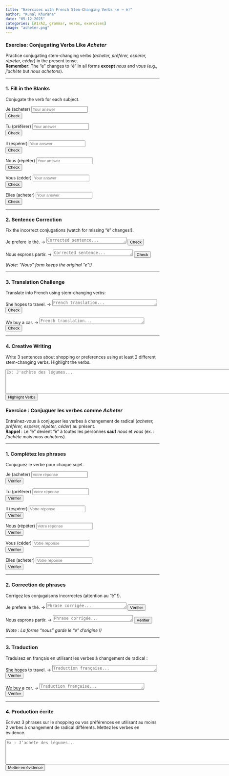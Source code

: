 ```yaml
---
title: "Exercises with French Stem-Changing Verbs (e → è)"
author: "Kunal Khurana"
date: "05-12-2025"
categories: [A1/A2, grammar, verbs, exercises]
image: "acheter.png"
---
```


::: {.content-visible when-profile="english"}

### Exercise: Conjugating Verbs Like *Acheter*  
Practice conjugating stem-changing verbs (*acheter, préférer, espérer, répéter, céder*) in the present tense.  
**Remember**: The "e" changes to "è" in all forms **except** *nous* and *vous* (e.g., *j'achète* but *nous achetons*).

---

### 1. Fill in the Blanks  
Conjugate the verb for each subject.

Je (acheter) <input type="text" placeholder="Your answer">  
<button onclick="revealAnswer(this, 'J\'achète un livre.')">Check</button>  
<span class="feedback"></span>

Tu (préférer) <input type="text" placeholder="Your answer">  
<button onclick="revealAnswer(this, 'Tu préfères le café.')">Check</button>  
<span class="feedback"></span>

Il (espérer) <input type="text" placeholder="Your answer">  
<button onclick="revealAnswer(this, 'Il espère gagner.')">Check</button>  
<span class="feedback"></span>

Nous (répéter) <input type="text" placeholder="Your answer">  
<button onclick="revealAnswer(this, 'Nous répétons la chanson.')">Check</button>  
<span class="feedback"></span>

Vous (céder) <input type="text" placeholder="Your answer">  
<button onclick="revealAnswer(this, 'Vous cédez la place.')">Check</button>  
<span class="feedback"></span>

Elles (acheter) <input type="text" placeholder="Your answer">  
<button onclick="revealAnswer(this, 'Elles achètent des fleurs.')">Check</button>  
<span class="feedback"></span>

<script>
function revealAnswer(button, correctAnswer) {
    const feedback = button.nextElementSibling.nextElementSibling;
    feedback.textContent = correctAnswer;
    feedback.style.color = "blue";
}
</script>

---

### 2. Sentence Correction  
Fix the incorrect conjugations (watch for missing "è" changes!).

Je prefere le thé. → <textarea rows="1" cols="30" placeholder="Corrected sentence..."></textarea>  
<button onclick="checkCorrection(this.previousElementSibling, 'Je préfère le thé.')">Check</button>  
<span class="feedback"></span>

Nous esprons partir. → <textarea rows="1" cols="30" placeholder="Corrected sentence..."></textarea>  
<button onclick="checkCorrection(this.previousElementSibling, 'Nous espérons partir.')">Check</button>  
<span class="feedback"></span>  

*(Note: "Nous" form keeps the original "e"!)*  

---

### 3. Translation Challenge  
Translate into French using stem-changing verbs:

She hopes to travel. → <textarea rows="1" cols="40" placeholder="French translation..."></textarea>  
<button onclick="checkTranslation(this.previousElementSibling, 'Elle espère voyager.')">Check</button>  
<span class="feedback"></span>  

We buy a car. → <textarea rows="1" cols="40" placeholder="French translation..."></textarea>  
<button onclick="checkTranslation(this.previousElementSibling, 'Nous achetons une voiture.')">Check</button>  
<span class="feedback"></span>  

---

### 4. Creative Writing  
Write 3 sentences about shopping or preferences using at least 2 different stem-changing verbs. Highlight the verbs.  

<textarea rows="5" cols="100" placeholder="Ex: J'achète des légumes..."></textarea>  
<button onclick="highlightStemChangeVerbs(this.previousElementSibling)">Highlight Verbs</button>  
<div class="feedback"></div>  

<script>
function checkAnswer(input, correctAnswer) {
    const userAnswer = input.value.trim().toLowerCase();
    const feedback = input.nextElementSibling;
    if (userAnswer === correctAnswer) {
        feedback.textContent = "✓ Correct!";
        feedback.style.color = "green";
    } else if (userAnswer) {
        feedback.textContent = `✗ Try again. Hint: "${correctAnswer}"`;
        feedback.style.color = "red";
    } else {
        feedback.textContent = "";
    }
}

function checkCorrection(textareaElement, correctAnswer) {  
    const userText = textareaElement.value.trim();  
    const feedback = textareaElement.nextElementSibling.nextElementSibling;  
    if (userText === correctAnswer) {  
        feedback.textContent = "✓ Perfect!";  
        feedback.style.color = "green";  
    } else {  
        feedback.textContent = `✓ Suggested: "${correctAnswer}"`;  
        feedback.style.color = "blue";  
    }  
}  

function checkTranslation(textarea, correctAnswer) {
  const feedback = textarea.nextElementSibling.nextElementSibling;
  if (textarea.value.trim().toLowerCase() === correctAnswer.toLowerCase()) {
    feedback.textContent = "✓ Perfect!";
    feedback.style.color = "green";
  } else {
    feedback.textContent = `✓ Suggested: "${correctAnswer}"`;
    feedback.style.color = "blue";
  }
}

function highlightStemChangeVerbs(textareaElement) {  
    const verbs = ["acheter", "préférer", "espérer", "répéter", "céder"];  
    let text = textareaElement.value;  
    verbs.forEach(verb => {  
        const regex = new RegExp(`\\b${verb}\\b`, "gi");  
        text = text.replace(regex, `<span style="background-color: #FFD700">${verb}</span>`);  
    });  
    const feedback = textareaElement.nextElementSibling.nextElementSibling;  
    feedback.innerHTML = "<strong>Stem-changing verbs used:</strong><br>" + text;  
}  
</script>  

:::

::: {.content-visible when-profile="french"}

### Exercice : Conjuguer les verbes comme *Acheter*  
Entraînez-vous à conjuguer les verbes à changement de radical (*acheter, préférer, espérer, répéter, céder*) au présent.  
**Rappel** : Le "e" devient "è" à toutes les personnes **sauf** *nous* et *vous* (ex. : *j’achète* mais *nous achetons*).

---

### 1. Complétez les phrases  
Conjuguez le verbe pour chaque sujet.

Je (acheter) <input type="text" placeholder="Votre réponse">  
<button onclick="revealAnswerFr(this, 'J\'achète un livre.')">Vérifier</button>  
<span class="feedback"></span>

Tu (préférer) <input type="text" placeholder="Votre réponse">  
<button onclick="revealAnswerFr(this, 'Tu préfères le café.')">Vérifier</button>  
<span class="feedback"></span>

Il (espérer) <input type="text" placeholder="Votre réponse">  
<button onclick="revealAnswerFr(this, 'Il espère gagner.')">Vérifier</button>  
<span class="feedback"></span>

Nous (répéter) <input type="text" placeholder="Votre réponse">  
<button onclick="revealAnswerFr(this, 'Nous répétons la chanson.')">Vérifier</button>  
<span class="feedback"></span>

Vous (céder) <input type="text" placeholder="Votre réponse">  
<button onclick="revealAnswerFr(this, 'Vous cédez la place.')">Vérifier</button>  
<span class="feedback"></span>

Elles (acheter) <input type="text" placeholder="Votre réponse">  
<button onclick="revealAnswerFr(this, 'Elles achètent des fleurs.')">Vérifier</button>  
<span class="feedback"></span>

<script>
function revealAnswerFr(button, correctAnswer) {
    const feedback = button.nextElementSibling.nextElementSibling;
    feedback.textContent = correctAnswer;
    feedback.style.color = "blue";
}
</script>

---

### 2. Correction de phrases  
Corrigez les conjugaisons incorrectes (attention au "è" !).

Je prefere le thé. → <textarea rows="1" cols="30" placeholder="Phrase corrigée..."></textarea>  
<button onclick="checkCorrectionFr(this.previousElementSibling, 'Je préfère le thé.')">Vérifier</button>  
<span class="feedback"></span>

Nous esprons partir. → <textarea rows="1" cols="30" placeholder="Phrase corrigée..."></textarea>  
<button onclick="checkCorrectionFr(this.previousElementSibling, 'Nous espérons partir.')">Vérifier</button>  
<span class="feedback"></span>  

*(Note : La forme "nous" garde le "e" d’origine !)*  

---

### 3. Traduction  
Traduisez en français en utilisant les verbes à changement de radical :

She hopes to travel. → <textarea rows="1" cols="40" placeholder="Traduction française..."></textarea>  
<button onclick="checkTranslationFr(this.previousElementSibling, 'Elle espère voyager.')">Vérifier</button>  
<span class="feedback"></span>  

We buy a car. → <textarea rows="1" cols="40" placeholder="Traduction française..."></textarea>  
<button onclick="checkTranslationFr(this.previousElementSibling, 'Nous achetons une voiture.')">Vérifier</button>  
<span class="feedback"></span>  

---

### 4. Production écrite  
Écrivez 3 phrases sur le shopping ou vos préférences en utilisant au moins 2 verbes à changement de radical différents. Mettez les verbes en évidence.

<textarea rows="5" cols="100" placeholder="Ex : J’achète des légumes..."></textarea>  
<button onclick="highlightStemChangeVerbsFr(this.previousElementSibling)">Mettre en évidence</button>  
<div class="feedback"></div>  

<script>
function checkCorrectionFr(textareaElement, correctAnswer) {  
    const userText = textareaElement.value.trim();  
    const feedback = textareaElement.nextElementSibling.nextElementSibling;  
    if (userText === correctAnswer) {  
        feedback.textContent = "✓ Parfait !";  
        feedback.style.color = "green";  
    } else {  
        feedback.textContent = `✓ Suggestion : "${correctAnswer}"`;  
        feedback.style.color = "blue";  
    }  
}

function checkTranslationFr(textarea, correctAnswer) {
  const feedback = textarea.nextElementSibling.nextElementSibling;
  if (textarea.value.trim().toLowerCase() === correctAnswer.toLowerCase()) {
    feedback.textContent = "✓ Parfait !";
    feedback.style.color = "green";
  } else {
    feedback.textContent = `✓ Suggestion : "${correctAnswer}"`;
    feedback.style.color = "blue";
  }
}

function highlightStemChangeVerbsFr(textareaElement) {  
    const verbs = ["acheter", "préférer", "espérer", "répéter", "céder"];  
    let text = textareaElement.value;  
    verbs.forEach(verb => {  
        const regex = new RegExp(`\\b${verb}\\b`, "gi");  
        text = text.replace(regex, `<span style="background-color: #FFD700">${verb}</span>`);  
    });  
    const feedback = textareaElement.nextElementSibling.nextElementSibling;  
    feedback.innerHTML = "<strong>Verbes à changement de radical utilisés :</strong><br>" + text;  
}
</script>

:::